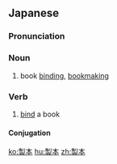 ==Japanese==
{{ja-kanjitab|せい|ほん|yomi=on}}

===Pronunciation===
{{ja-pron|せいほん|y=on}}

===Noun===
{{ja-noun|せいほん}}

# book [[binding]], [[bookmaking]]

===Verb===
{{ja-verb-suru|tr=trans|せいほん}}

# [[bind]] a book

====Conjugation====
{{ja-suru|せいほん}}

[[ko:製本]]
[[hu:製本]]
[[zh:製本]]